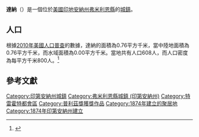 {{noteTA
|G1=USState
|G2=地名
|G3=Unit
}}
{{Infobox settlement
|name            = 達納
|native_name = Dana
|settlement_type          = [[鎮|城鎮]]
|image_skyline            = Dana-Maple-Street-in.jpg
|imagesize                = 250px
|image_map                = Vermillion County Indiana Incorporated and Unincorporated areas Dana Highlighted 1816732.svg
|mapsize                  = 250px
|subdivision_type         = [[世界政區索引|國家]]
|subdivision_type1        = [[美国州份|州份]]
|subdivision_type2        = [[印地安納州行政區劃|縣]]
|subdivision_name         = [[美国|美国]]
|subdivision_name1        = [[印地安納州|印地安納州]]
|subdivision_name2        = [[弗米利恩縣_(印地安納州)|弗米利恩縣]]
|elevation_ft             = 505
|elevation_m              = 154
|timezone                 = [[北美东部时区|EST]]
|area_total_km2           = 0.76
|area_land_km2            = 0.76
|area_water_km2           = 0.00
|area_total_sq_mi         = 
|area_land_sq_mi          = 
|area_water_sq_mi         = 
|population_as_of         = [[2010年美國人口普查|2010]]
|population_footnotes     = 
|population_total         = 608
|population_density_km2   = auto
|population_density_sq_mi = auto
|utc_offset               = -5
|coordinates              = {{coord|39|48|24|N|87|29|39|W|display=inline,title}}
| coor_pinpoint           = 
| coordinates_footnotes   = 
|timezone_DST             = EST
|utc_offset_DST           = -5
|postal_code_type         = [[美國郵區編號|郵區編號]]
|postal_code              = 47847
|area_code                = [[北美電話區號765|765]]
|blank_name = [[地名信息系统|GNIS ID]]
|blank_info = 433305<ref name="GNIS">{{cite gnis|433305|Dana}}</ref>
}}
'''達納'''（{{lang-en|Dana}}）是一個位於[[美國|美國]][[印地安納州|印地安納州]][[弗米利恩縣_(印地安納州)|弗米利恩縣]]的[[鎮|城鎮]]。

== 人口 ==
根據[[2010年美國人口普查|2010年美國人口普查]]的數據，達納的面積為0.76平方千米，當中陸地面積為0.76平方千米，而水域面積為0.00平方千米。當地共有人口608人，而人口密度為每平方千米800人。<ref name="GR8">{{cite web|url=http://factfinder2.census.gov|publisher=[[美国人口调查局|美国人口调查局]]|accessdate=2011-05-14|title=American FactFinder|archive-date=2013-09-11|archive-url=https://web.archive.org/web/20130911234518/http://factfinder2.census.gov/|dead-url=no}}</ref>

== 參考文獻 ==
{{reflist}}

{{弗米利恩縣 (印地安納州)}}
{{Authority control}}

{{DEFAULTSORT:Dana, Indiana}}
[[Category:印第安納州城鎮|Category:印第安納州城鎮]]
[[Category:弗米利恩縣城鎮_(印第安納州)|Category:弗米利恩縣城鎮 (印第安納州)]]
[[Category:特雷霍特都會區|Category:特雷霍特都會區]]
[[Category:普利茲獎獲獎作品|Category:普利茲獎獲獎作品]]
[[Category:1874年建立的聚居地|Category:1874年建立的聚居地]]
[[Category:1874年印第安納州建立|Category:1874年印第安納州建立]]

{{Indiana-geo-stub}}